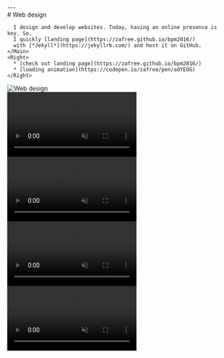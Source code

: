 
<Content>
  <Row center>
    <Main>
      ---
    </Main>
  </Row>
  <Row center>
    <Main>
      # Web design

      I design and develop websites. Today, having an online presence is key. So, 
      I quickly [landing page](https://zafree.github.io/bpm2016/) 
      with [*Jekyll*](https://jekyllrb.com/) and host it on GitHub.
    </Main>
    <Right>
      * [check out landing page](https://zafree.github.io/bpm2016/)
      * [loading animation](https://codepen.io/zafree/pen/adYEOG)
    </Right>
  </Row>
  <Row center>
    <Main full>
      <Image
        width={960}
        height={629}
        small="/loremipsum/bpm/image1-small.jpg"
        large="/loremipsum/bpm/image1.jpg"
        alt="Web design"
      />
    </Main>
  </Row>
  <Row center>
    <Main>
      <div className={s.animationGrid}>
        <div className={s.animationGrid__row}>
          <div className={s.animationGrid__item}>
            <video 
              src="/loremipsum/bpm/video1.mov" 
              muted
              loop
              playsInline
              autoPlay
              crossOrigin="anonymous"
            ></video>
          </div>
          <div className={c(s.animationGrid__item, s.half)}>
            <video 
              src="/loremipsum/bpm/video2.mov" 
              muted
              loop
              playsInline
              autoPlay
              crossOrigin="anonymous"
            ></video>
          </div>
          <div className={c(s.animationGrid__item, s.half)}>
            <video 
              src="/loremipsum/bpm/video3.mov" 
              muted
              loop
              playsInline
              autoPlay
              crossOrigin="anonymous"
            ></video>
          </div>
          <div className={s.animationGrid__item}>
            <video 
              src="/loremipsum/bpm/video4.mov" 
              muted
              loop
              playsInline
              autoPlay
              crossOrigin="anonymous"
            ></video>
          </div>
        </div>
      </div>
    </Main>
  </Row>
</Content>
